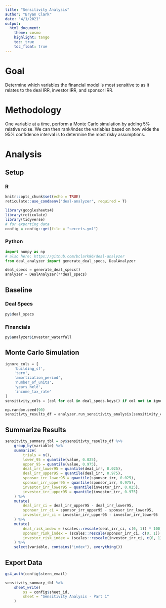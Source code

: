 ```yaml
---
title: "Sensitivity Analysis"
author: "Bryan Clark"
date: "4/1/2021"
output: 
  html_document:
    theme: cosmo
    highlight: tango
    toc: true
    toc_float: true
---
```


# Goal

Determine which variables the financial model is most sensitive to as it relates to the deal IRR, investor IRR, and sponsor IRR.

# Methodology

One variable at a time, perform a Monte Carlo simulation by adding 5% relative noise. We can then rank/index the variables based on how wide the 95% confidence interval is to determine the most risky assumptions.

# Analysis

## Setup

### R

```r
knitr::opts_chunk$set(echo = TRUE)
reticulate::use_condaenv("deal-analyzer", required = T)
```

```r
library(googlesheets4)
library(reticulate)
library(tidyverse)
# for exporting data
config = config::get(file = "secrets.yml")
```

### Python

```python
import numpy as np
# also here: https://github.com/bclark86/deal-analyzer
from deal_analyzer import generate_deal_specs, DealAnalyzer

deal_specs = generate_deal_specs()
analyzer = DealAnalyzer(**deal_specs)
```

## Baseline

### Deal Specs

```r
py$deal_specs
```
### Financials

```r
py$analyzer$investor_waterfall
```

## Monte Carlo Simulation 

```python
ignore_cols = [
    'building_sf',
    'term',
    'amortization_period',
    'number_of_units',
    'years_held',
    'income_tax_rate'
]
sensitivity_cols = [col for col in deal_specs.keys() if col not in ignore_cols]

np.random.seed(90)
sensitivty_results_df = analyzer.run_sensitivity_analysis(sensitivity_cols, deal_specs)
```

## Summarize Results

```r
sensitvity_summary_tbl = py$sensitivty_results_df %>%
    group_by(variable) %>%
    summarize(
        trials = n(),
        lower_95 = quantile(value, 0.025), 
        upper_95 = quantile(value, 0.975),
        deal_irr_lower95 = quantile(deal_irr, 0.025),
        deal_irr_upper95 = quantile(deal_irr, 0.975),
        sponsor_irr_lower95 = quantile(sponsor_irr, 0.025),
        sponsor_irr_upper95 = quantile(sponsor_irr, 0.975),
        investor_irr_lower95 = quantile(investor_irr, 0.025),
        investor_irr_upper95 = quantile(investor_irr, 0.975)
    ) %>%
    mutate(
        deal_irr_ci = deal_irr_upper95 - deal_irr_lower95,
        sponsor_irr_ci = sponsor_irr_upper95 - sponsor_irr_lower95,
        investor_irr_ci = investor_irr_upper95 - investor_irr_lower95
    ) %>%
    mutate(
        deal_risk_index = (scales::rescale(deal_irr_ci, c(0, 1)) * 100) %>% round(0),
        sponsor_risk_index = (scales::rescale(sponsor_irr_ci, c(0, 1)) * 100) %>% round(0),
        investor_risk_index = (scales::rescale(investor_irr_ci, c(0, 1)) * 100) %>% round(0)
    ) %>%
    select(variable, contains("index"), everything())
```

## Export Data

```r
gs4_auth(config$stern_email)

sensitvity_summary_tbl %>%
    sheet_write(
        ss = config$sheet_id,
        sheet = "Sensitivity Analysis - Part 1"
    )
```

